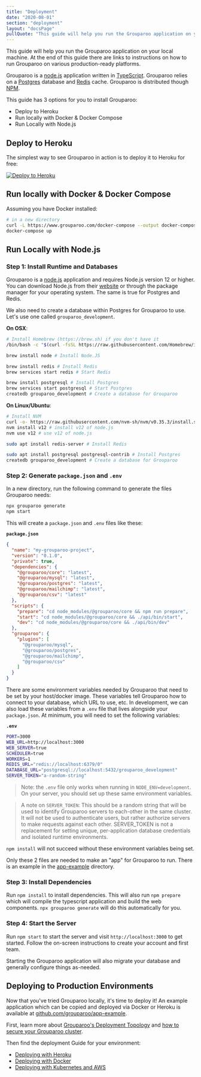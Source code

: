```yaml
---
title: "Deployment"
date: "2020-08-01"
section: "deployment"
layout: "docsPage"
pullQuote: "This guide will help you run the Grouparoo application on your local machine. At the end of this guide there are links to instructions on how to run Grouparoo on various production-ready platforms."
---
```


This guide will help you run the Grouparoo application on your local machine. At the end of this guide there are links to instructions on how to run Grouparoo on various production-ready platforms.

Grouparoo is a [node.js](https://nodejs.org/) application written in [TypeScript](https://www.typescriptlang.org/). Grouparoo relies on a [Postgres](https://www.postgresql.org) database and [Redis](https://redis.io) cache. Grouparoo is distributed though [NPM](https://www.npmjs.com).

This guide has 3 options for you to install Grouparoo:

- Deploy to Heroku
- Run locally with Docker & Docker Compose
- Run Locally with Node.js

## Deploy to Heroku

The simplest way to see Grouparoo in action is to deploy it to Heroku for free:

[![Deploy to Heroku](https://www.herokucdn.com/deploy/button.svg)](https://heroku.com/deploy?template=https://github.com/grouparoo/app-example)

## Run locally with Docker & Docker Compose

Assuming you have Docker installed:

```bash
# in a new directory
curl -L https://www.grouparoo.com/docker-compose --output docker-compose.yml
docker-compose up
```

## Run Locally with Node.js

### Step 1: Install Runtime and Databases

Grouparoo is a [node.js](https://nodejs.org/) application and requires Node.js version 12 or higher. You can download Node.js from their [website](https://nodejs.org/) or through the package manager for your operating system. The same is true for Postgres and Redis.

We also need to create a database within Postgres for Grouparoo to use. Let's use one called `grouparoo_development`.

**On OSX**:

```bash
# Install Homebrew (https://brew.sh) if you don't have it
/bin/bash -c "$(curl -fsSL https://raw.githubusercontent.com/Homebrew/install/master/install.sh)"

brew install node # Install Node.JS

brew install redis # Install Redis
brew services start redis # Start Redis

brew install postgresql # Install Postgres
brew services start postgresql # Start Postgres
createdb grouparoo_development # Create a database for Grouparoo
```

**On Linux/Ubuntu**:

```bash
# Install NVM
curl -o- https://raw.githubusercontent.com/nvm-sh/nvm/v0.35.3/install.sh | bash
nvm install v12 # install v12 of node.js
nvm use v12 # use v12 of node.js

sudo apt install redis-server # Install Redis

sudo apt install postgresql postgresql-contrib # Install Postgres
createdb grouparoo_development # Create a database for Grouparoo
```

### Step 2: Generate `package.json` and `.env`

In a new directory, run the following command to generate the files Grouparoo needs:

```bash
npx grouparoo generate
npm start
```

This will create a `package.json` and `.env` files like these:

**`package.json`**

```json
{
  "name": "my-grouparoo-project",
  "version": "0.1.0",
  "private": true,
  "dependencies": {
    "@grouparoo/core": "latest",
    "@grouparoo/mysql": "latest",
    "@grouparoo/postgres": "latest",
    "@grouparoo/mailchimp": "latest",
    "@grouparoo/csv": "latest"
  },
  "scripts": {
    "prepare": "cd node_modules/@grouparoo/core && npm run prepare",
    "start": "cd node_modules/@grouparoo/core && ./api/bin/start",
    "dev": "cd node_modules/@grouparoo/core && ./api/bin/dev"
  },
  "grouparoo": {
    "plugins": [
      "@grouparoo/mysql",
      "@grouparoo/postgres",
      "@grouparoo/mailchimp",
      "@grouparoo/csv"
    ]
  }
}
```

There are some environment variables needed by Grouparoo that need to be set by your host/docker image. These variables tell Grouparoo how to connect to your database, which URL to use, etc. In development, we can also load these variables from a `.env` file that lives alongside your `package.json`. At minimum, you will need to set the following variables:

**`.env`**

```bash
PORT=3000
WEB_URL=http://localhost:3000
WEB_SERVER=true
SCHEDULER=true
WORKERS=1
REDIS_URL="redis://localhost:6379/0"
DATABASE_URL="postgresql://localhost:5432/grouparoo_development"
SERVER_TOKEN="a-random-string"
```

> Note: the `.env` file only works when running in `NODE_ENV=development`. On your server, you should set up these same environment variables.

> A note on `SERVER_TOKEN`: This should be a random string that will be used to identify Grouparoo servers to each-other in the same cluster. It will not be used to authenticate users, but rather authorize servers to make requests against each other. SERVER_TOKEN is not a replacement for setting unique, per-application database credentials and isolated runtime environments.

`npm install` will not succeed without these environment variables being set.

Only these 2 files are needed to make an "app" for Grouparoo to run. There is an example in the [app-example](https://github.com/grouparoo/app-example/blob/master/package.json) directory.

### Step 3: Install Dependencies

Run `npm install` to install dependencies. This will also run `npm prepare` which will compile the typescript application and build the web components. `npx grouparoo generate` will do this automatically for you.

### Step 4: Start the Server

Run `npm start` to start the server and visit `http://localhost:3000` to get started. Follow the on-screen instructions to create your account and first team.

Starting the Grouparoo application will also migrate your database and generally configure things as-needed.

## Deploying to Production Environments

Now that you've tried Grouparoo locally, it's time to deploy it! An example application which can be copied and deployed via Docker or Heroku is available at [github.com/grouparoo/app-example](https://github.com/grouparoo/app-example).

First, learn more about [Grouparoo's Deployment Topology](/docs/deployment/topology) and [how to secure your Grouparoo cluster](/docs/deployment/security).

Then find the deployment Guide for your environment:

- [Deploying with Heroku](/docs/deployment/heroku)
- [Deploying with Docker](/docs/deployment/docker)
- [Deploying with Kubernetes and AWS](/docs/deployment/aws-and-k8s.md)

